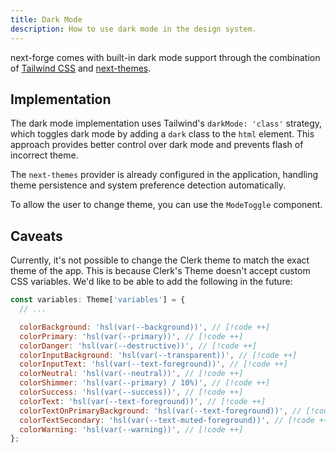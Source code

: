 ```yaml
---
title: Dark Mode
description: How to use dark mode in the design system.
---
```


next-forge comes with built-in dark mode support through the combination of [Tailwind CSS](https://tailwindcss.com/docs/dark-mode) and [next-themes](https://github.com/pacocoursey/next-themes).

## Implementation

The dark mode implementation uses Tailwind's `darkMode: 'class'` strategy, which toggles dark mode by adding a `dark` class to the `html` element. This approach provides better control over dark mode and prevents flash of incorrect theme.

The `next-themes` provider is already configured in the application, handling theme persistence and system preference detection automatically.

To allow the user to change theme, you can use the `ModeToggle` component.

## Caveats

Currently, it's not possible to change the Clerk theme to match the exact theme of the app. This is because Clerk's Theme doesn't accept custom CSS variables. We'd like to be able to add the following in the future:

```jsx title="packages/design-system/providers/clerk.tsx"
const variables: Theme['variables'] = {
  // ...

  colorBackground: 'hsl(var(--background))', // [!code ++]
  colorPrimary: 'hsl(var(--primary))', // [!code ++]
  colorDanger: 'hsl(var(--destructive))', // [!code ++]
  colorInputBackground: 'hsl(var(--transparent))', // [!code ++]
  colorInputText: 'hsl(var(--text-foreground))', // [!code ++]
  colorNeutral: 'hsl(var(--neutral))', // [!code ++]
  colorShimmer: 'hsl(var(--primary) / 10%)', // [!code ++]
  colorSuccess: 'hsl(var(--success))', // [!code ++]
  colorText: 'hsl(var(--text-foreground))', // [!code ++]
  colorTextOnPrimaryBackground: 'hsl(var(--text-foreground))', // [!code ++]
  colorTextSecondary: 'hsl(var(--text-muted-foreground))', // [!code ++]
  colorWarning: 'hsl(var(--warning))', // [!code ++]
};
```
